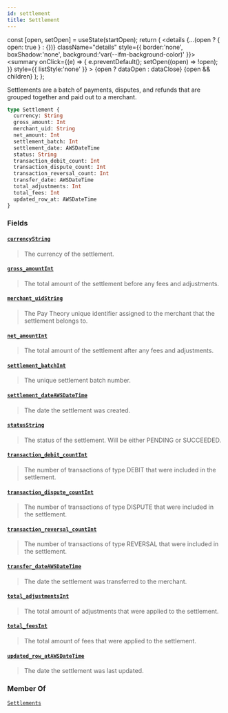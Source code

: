```yaml
---
id: settlement
title: Settlement
---
```









  const [open, setOpen] = useState(startOpen);
  return (
    <details {...(open ? { open: true } : {})} className="details" style={{ border:'none', boxShadow:'none', background:'var(--ifm-background-color)' }}>
      <summary
        onClick={(e) => {
          e.preventDefault();
          setOpen((open) => !open);
        }}
        style={{ listStyle:'none' }}
      >
      {open ? dataOpen : dataClose}
      </summary>
      {open && children}
    </details>
  );
};








Settlements are a batch of payments, disputes, and refunds that are grouped together and paid out to a merchant.


```graphql
type Settlement {
  currency: String
  gross_amount: Int
  merchant_uid: String
  net_amount: Int
  settlement_batch: Int
  settlement_date: AWSDateTime
  status: String
  transaction_debit_count: Int
  transaction_dispute_count: Int
  transaction_reversal_count: Int
  transfer_date: AWSDateTime
  total_adjustments: Int
  total_fees: Int
  updated_row_at: AWSDateTime
}
```




### Fields

#### [`currency`](#)<Bullet />[`String`](/docs/api/types/scalars/string)  
> 
> 
> The currency of the settlement.
> 

#### [`gross_amount`](#)<Bullet />[`Int`](/docs/api/types/scalars/int)  
> 
> 
> The total amount of the settlement before any fees and adjustments.
> 

#### [`merchant_uid`](#)<Bullet />[`String`](/docs/api/types/scalars/string)  
> 
> 
> The Pay Theory unique identifier assigned to the merchant that the settlement belongs to.
> 

#### [`net_amount`](#)<Bullet />[`Int`](/docs/api/types/scalars/int)  
> 
> 
> The total amount of the settlement after any fees and adjustments.
> 

#### [`settlement_batch`](#)<Bullet />[`Int`](/docs/api/types/scalars/int)  
> 
> 
> The unique settlement batch number.
> 

#### [`settlement_date`](#)<Bullet />[`AWSDateTime`](/docs/api/types/scalars/awsdate-time)  
> 
> 
> The date the settlement was created.
> 

#### [`status`](#)<Bullet />[`String`](/docs/api/types/scalars/string)  
> 
> 
> The status of the settlement. Will be either PENDING or SUCCEEDED.
> 

#### [`transaction_debit_count`](#)<Bullet />[`Int`](/docs/api/types/scalars/int)  
> 
> 
> The number of transactions of type DEBIT that were included in the settlement.
> 

#### [`transaction_dispute_count`](#)<Bullet />[`Int`](/docs/api/types/scalars/int)  
> 
> 
> The number of transactions of type DISPUTE that were included in the settlement.
> 

#### [`transaction_reversal_count`](#)<Bullet />[`Int`](/docs/api/types/scalars/int)  
> 
> 
> The number of transactions of type REVERSAL that were included in the settlement.
> 

#### [`transfer_date`](#)<Bullet />[`AWSDateTime`](/docs/api/types/scalars/awsdate-time)  
> 
> 
> The date the settlement was transferred to the merchant.
> 

#### [`total_adjustments`](#)<Bullet />[`Int`](/docs/api/types/scalars/int)  
> 
> 
> The total amount of adjustments that were applied to the settlement.
> 

#### [`total_fees`](#)<Bullet />[`Int`](/docs/api/types/scalars/int)  
> 
> 
> The total amount of fees that were applied to the settlement.
> 

#### [`updated_row_at`](#)<Bullet />[`AWSDateTime`](/docs/api/types/scalars/awsdate-time)  
> 
> 
> The date the settlement was last updated.
> 



### Member Of

[`Settlements`](/docs/api/types/objects/settlements)  <Badge class="badge badge--secondary" text="object"/>

